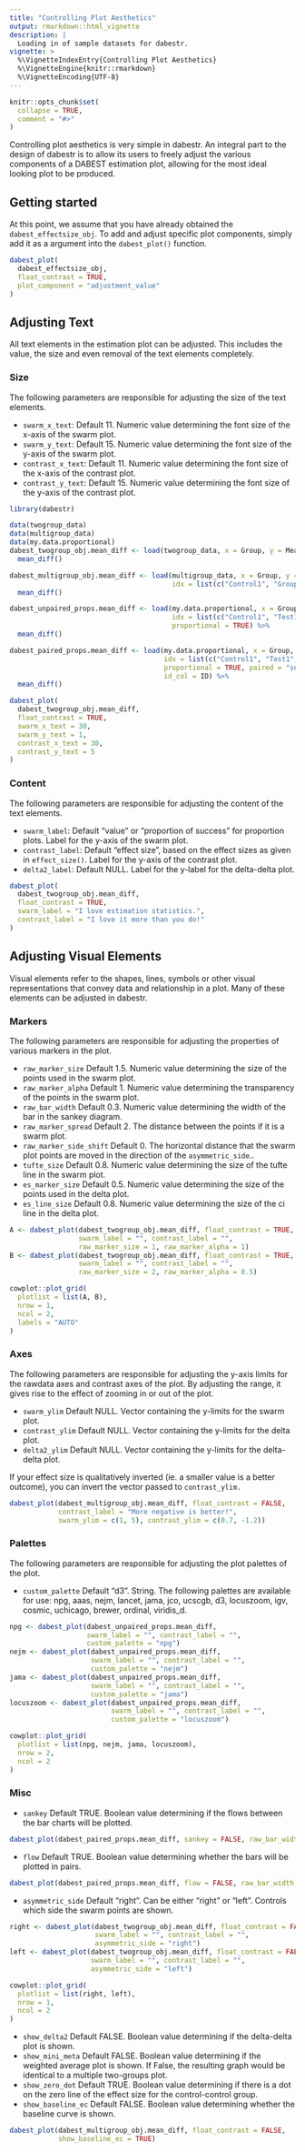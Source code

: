 ```yaml
---
title: "Controlling Plot Aesthetics"
output: rmarkdown::html_vignette
description: |
  Loading in of sample datasets for dabestr.
vignette: >
  %\VignetteIndexEntry{Controlling Plot Aesthetics}
  %\VignetteEngine{knitr::rmarkdown}
  %\VignetteEncoding{UTF-8}
---
```


```r
knitr::opts_chunk$set(
  collapse = TRUE,
  comment = "#>"
)
```

Controlling plot aesthetics is very simple in dabestr. An integral part to the 
design of dabestr is to allow its users to freely adjust the various components
of a DABEST estimation plot, allowing for the most ideal looking plot to be
produced.

## Getting started
At this point, we assume that you have already obtained the `dabest_effectsize_obj`.
To add and adjust specific plot components, simply add it as a argument into the 
`dabest_plot()` function.  

```r
dabest_plot(
  dabest_effectsize_obj,
  float_contrast = TRUE,
  plot_component = "adjustment_value"
)
```


## Adjusting Text
All text elements in the estimation plot can be adjusted. This includes the value,
the size and even removal of the text elements completely.

### Size
The following parameters are responsible for adjusting the size of the text elements.

- `swarm_x_text`: Default 11. Numeric value determining the font size of the x-axis of the swarm plot.
- `swarm_y_text`: Default 15. Numeric value determining the font size of the y-axis of the swarm plot.
- `contrast_x_text`: Default 11. Numeric value determining the font size of the x-axis of the contrast plot.
- `contrast_y_text`: Default 15. Numeric value determining the font size of the y-axis of the contrast plot.

```r
library(dabestr)

data(twogroup_data)
data(multigroup_data)
data(my.data.proportional)
dabest_twogroup_obj.mean_diff <- load(twogroup_data, x = Group, y = Measurement, idx = c("Control1", "Group1")) %>% 
  mean_diff()

dabest_multigroup_obj.mean_diff <- load(multigroup_data, x = Group, y = Measurement, 
                                        idx = list(c("Control1", "Group1", "Group2"), c("Control2", "Group3"))) %>% 
  mean_diff()

dabest_unpaired_props.mean_diff <- load(my.data.proportional, x = Group, y = Success, 
                                        idx = list(c("Control1", "Test1")),
                                        proportional = TRUE) %>% 
  mean_diff()

dabest_paired_props.mean_diff <- load(my.data.proportional, x = Group, y = Success, 
                                      idx = list(c("Control1", "Test1", "Test2", "Test3"), c("Control2", "Test4")),
                                      proportional = TRUE, paired = "sequential",
                                      id_col = ID) %>% 
  mean_diff()
```

```r
dabest_plot(
  dabest_twogroup_obj.mean_diff, 
  float_contrast = TRUE, 
  swarm_x_text = 30, 
  swarm_y_text = 1, 
  contrast_x_text = 30, 
  contrast_y_text = 5
)
```

### Content
The following parameters are responsible for adjusting the content of the text elements.

- `swarm_label`: Default "value" or "proportion of success" for proportion plots. Label for the y-axis of the swarm plot.
- `contrast_label`: Default "effect size", based on the effect sizes as given in `effect_size()`. Label for the y-axis of the contrast plot.
- `delta2_label`: Default NULL. Label for the y-label for the delta-delta plot. 

```r
dabest_plot(
  dabest_twogroup_obj.mean_diff, 
  float_contrast = TRUE, 
  swarm_label = "I love estimation statistics.",
  contrast_label = "I love it more than you do!"
)
```

## Adjusting Visual Elements
Visual elements refer to the shapes, lines, symbols or other visual representations
that convey data and relationship in a plot. Many of these elements can be adjusted in dabestr.

### Markers
The following parameters are responsible for adjusting the properties of various markers
in the plot.

- `raw_marker_size` Default 1.5. Numeric value determining the size of the points used in the swarm plot. 
- `raw_marker_alpha` Default 1. Numeric value determining the transparency of the points in the swarm plot.
- `raw_bar_width` Default 0.3. Numeric value determining the width of the bar in the sankey diagram.
- `raw_marker_spread` Default 2. The distance between the points if it is a swarm plot.
- `raw_marker_side_shift` Default 0. The horizontal distance that the swarm plot points are moved in the
direction of the `asymmetric_side`..
- `tufte_size` Default 0.8. Numeric value determining the size of the tufte line in the swarm plot.
- `es_marker_size` Default 0.5. Numeric value determining the size of the points used in the delta plot.
- `es_line_size` Default 0.8. Numeric value determining the size of the ci line in the delta plot.

```r
A <- dabest_plot(dabest_twogroup_obj.mean_diff, float_contrast = TRUE, 
                 swarm_label = "", contrast_label = "", 
                 raw_marker_size = 1, raw_marker_alpha = 1)
B <- dabest_plot(dabest_twogroup_obj.mean_diff, float_contrast = TRUE, 
                 swarm_label = "", contrast_label = "", 
                 raw_marker_size = 2, raw_marker_alpha = 0.5)

cowplot::plot_grid(
  plotlist = list(A, B),
  nrow = 1,
  ncol = 2,
  labels = "AUTO"
)
```

### Axes
The following parameters are responsible for adjusting the y-axis limits for the
rawdata axes and contrast axes of the  plot. By adjusting the range, it gives 
rise to the effect of zooming in or out of the plot.

- `swarm_ylim` Default NULL. Vector containing the y-limits for the swarm plot.
- `contrast_ylim` Default NULL. Vector containing the y-limits for the delta plot.
- `delta2_ylim` Default NULL. Vector containing the y-limits for the delta-delta plot.

If your effect size is qualitatively inverted (ie. a smaller value is a better
outcome), you can invert the vector passed to `contrast_ylim.`


```r
dabest_plot(dabest_multigroup_obj.mean_diff, float_contrast = FALSE,
            contrast_label = "More negative is better!",
            swarm_ylim = c(1, 5), contrast_ylim = c(0.7, -1.2))
```

### Palettes
The following parameters are responsible for adjusting the plot palettes of the 
plot.

- `custom_palette` Default "d3". String. The following palettes are available for use:
npg, aaas, nejm, lancet, jama, jco, ucscgb, d3, locuszoom, igv, cosmic, uchicago, brewer, 
ordinal, viridis_d.

```r
npg <- dabest_plot(dabest_unpaired_props.mean_diff, 
                   swarm_label = "", contrast_label = "", 
                   custom_palette = "npg")
nejm <- dabest_plot(dabest_unpaired_props.mean_diff, 
                    swarm_label = "", contrast_label = "", 
                    custom_palette = "nejm")
jama <- dabest_plot(dabest_unpaired_props.mean_diff, 
                    swarm_label = "", contrast_label = "", 
                    custom_palette = "jama")
locuszoom <- dabest_plot(dabest_unpaired_props.mean_diff, 
                         swarm_label = "", contrast_label = "", 
                         custom_palette = "locuszoom")

cowplot::plot_grid(
  plotlist = list(npg, nejm, jama, locuszoom),
  nrow = 2,
  ncol = 2
)
```

### Misc
- `sankey` Default TRUE. Boolean value determining if the flows between the bar charts will be plotted.
```r
dabest_plot(dabest_paired_props.mean_diff, sankey = FALSE, raw_bar_width = 0.15)
```

- `flow` Default TRUE. Boolean value determining whether the bars will be plotted in pairs.
```r
dabest_plot(dabest_paired_props.mean_diff, flow = FALSE, raw_bar_width = 0.15)
```

- `asymmetric_side` Default "right". Can be either "right" or "left". Controls which side the swarm points are shown.
```r
right <- dabest_plot(dabest_twogroup_obj.mean_diff, float_contrast = FALSE,
                     swarm_label = "", contrast_label = "", 
                     asymmetric_side = "right")
left <- dabest_plot(dabest_twogroup_obj.mean_diff, float_contrast = FALSE,
                    swarm_label = "", contrast_label = "", 
                    asymmetric_side = "left")

cowplot::plot_grid(
  plotlist = list(right, left),
  nrow = 1,
  ncol = 2
)
```

- `show_delta2` Default FALSE. Boolean value determining if the delta-delta plot is shown.
- `show_mini_meta` Default FALSE. Boolean value determining if the weighted average plot is shown. 
If False, the resulting graph would be identical to a multiple two-groups plot.
- `show_zero_dot` Default TRUE. Boolean value determining if there is a dot on 
the zero line of the effect size for the control-control group.
- `show_baseline_ec` Default FALSE. Boolean value determining whether the baseline curve is shown.
```r
dabest_plot(dabest_multigroup_obj.mean_diff, float_contrast = FALSE,
            show_baseline_ec = TRUE)
```